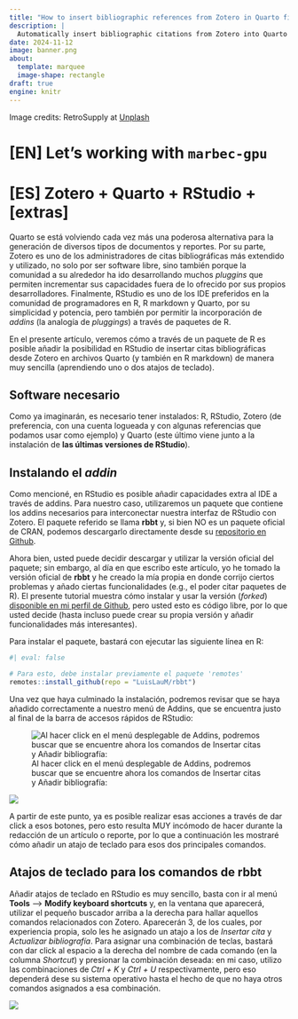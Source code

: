 ```yaml
---
title: "How to insert bibliographic references from Zotero in Quarto files?"
description: |
  Automatically insert bibliographic citations from Zotero into Quarto files through RStudio. | Insertar citas bibliográficas automáticamente desde Zotero en archivos Quarto a través de RStudio.
date: 2024-11-12
image: banner.png
about: 
  template: marquee
  image-shape: rectangle
draft: true
engine: knitr
---
```


Image credits: RetroSupply at [Unplash](https://unsplash.com/photos/vintage-teal-typewriter-beside-book-jLwVAUtLOAQ?utm_content=creditShareLink&utm_medium=referral&utm_source=unsplash)

# \[EN\] Let's working with `marbec-gpu`

# \[ES\] Zotero + Quarto + RStudio + \[extras\]

Quarto se está volviendo cada vez más una poderosa alternativa para la generación de diversos tipos de documentos y reportes. Por su parte, Zotero es uno de los administradores de citas bibliográficas más extendido y utilizado, no solo por ser software libre, sino también porque la comunidad a su alrededor ha ido desarrollando muchos *pluggins* que permiten incrementar sus capacidades fuera de lo ofrecido por sus propios desarrolladores. Finalmente, RStudio es uno de los IDE preferidos en la comunidad de programadores en R, R markdown y Quarto, por su simplicidad y potencia, pero también por permitir la incorporación de *addins* (la analogía de *pluggings*) a través de paquetes de R.

En el presente artículo, veremos cómo a través de un paquete de R es posible añadir la posibilidad en RStudio de insertar citas bibliográficas desde Zotero en archivos Quarto (y también en R markdown) de manera muy sencilla (aprendiendo uno o dos atajos de teclado).

## Software necesario

Como ya imaginarán, es necesario tener instalados: R, RStudio, Zotero (de preferencia, con una cuenta logueada y con algunas referencias que podamos usar como ejemplo) y Quarto (este último viene junto a la instalación de **las últimas versiones de RStudio**).

## Instalando el *addin*

Como mencioné, en RStudio es posible añadir capacidades extra al IDE a través de addins. Para nuestro caso, utilizaremos un paquete que contiene los addins necesarios para interconectar nuestra interfaz de RStudio con Zotero. El paquete referido se llama **rbbt** y, si bien NO es un paquete oficial de CRAN, podemos descargarlo directamente desde su [repositorio en Github](https://github.com/paleolimbot/rbbt).

Ahora bien, usted puede decidir descargar y utilizar la versión oficial del paquete; sin embargo, al día en que escribo este artículo, yo he tomado la versión oficial de **rbbt** y he creado la mía propia en donde corrijo ciertos problemas y añado ciertas funcionalidades (e.g., el poder citar paquetes de R). El presente tutorial muestra cómo instalar y usar la versión (*forked*) [disponible en mi perfil de Github](https://github.com/LuisLauM/rbbt), pero usted esto es código libre, por lo que usted decide (hasta incluso puede crear su propia versión y añadir funcionalidades más interesantes).

Para instalar el paquete, bastará con ejecutar las siguiente línea en R:

```r
#| eval: false

# Para esto, debe instalar previamente el paquete 'remotes'
remotes::install_github(repo = "LuisLauM/rbbt")
```

Una vez que haya culminado la instalación, podremos revisar que se haya añadido correctamente a nuestro menú de Addins, que se encuentra justo al final de la barra de accesos rápidos de RStudio:

![Al hacer click en el menú desplegable de Addins, podremos buscar que se encuentre ahora los comandos de Insertar citas y Añadir bibliografía:](images/clipboard-4171540842.png)

![](images/clipboard-1339714737.png)

A partir de este punto, ya es posible realizar esas acciones a través de dar click a esos botones, pero esto resulta MUY incómodo de hacer durante la redacción de un artículo o reporte, por lo que a continuación les mostraré cómo añadir un atajo de teclado para esos dos principales comandos.

## Atajos de teclado para los comandos de **rbbt**

Añadir atajos de teclado en RStudio es muy sencillo, basta con ir al menú **Tools** --\> **Modify keyboard shortcuts** y, en la ventana que aparecerá, utilizar el pequeño buscador arriba a la derecha para hallar aquellos comandos relacionados con Zotero. Aparecerán 3, de los cuales, por experiencia propia, solo les he asignado un atajo a los de *Insertar cita* y *Actualizar bibliografía*. Para asignar una combinación de teclas, bastará con dar click al espacio a la derecha del nombre de cada comando (en la columna *Shortcut*) y presionar la combinación deseada: en mi caso, utilizo las combinaciones de *Ctrl + K* y *Ctrl + U* respectivamente, pero eso dependerá dese su sistema operativo hasta el hecho de que no haya otros comandos asignados a esa combinación.

![](images/clipboard-1989719168.png)
